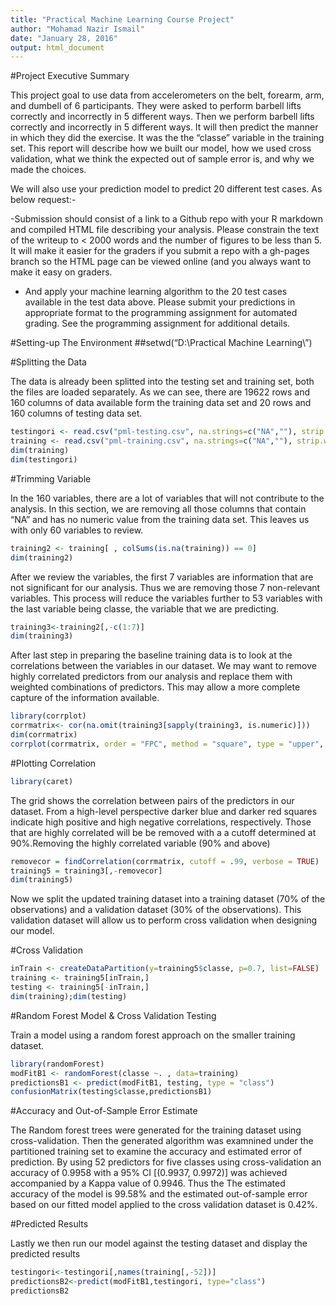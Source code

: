 ```yaml
---
title: "Practical Machine Learning Course Project"
author: "Mohamad Nazir Ismail"
date: "January 28, 2016"
output: html_document
---
```

#Project Executive Summary

This project goal to use data from accelerometers on the belt, forearm, arm, and dumbell of 6 participants. They were asked to perform barbell lifts correctly and incorrectly in 5 different ways. Then we perform barbell lifts correctly and incorrectly in 5 different ways. It will then predict the manner in which they did the exercise. It was the the "classe" variable in the training set. This report will describe how we built our model, how we used cross validation, what we think the expected out of sample error is, and why we made the choices.

We will also use your prediction model to predict 20 different test cases. As below request:-

-Submission should consist of a link to a Github repo with your R markdown and compiled HTML file describing your analysis. Please constrain the text of the writeup to < 2000 words and the number of figures to be less than 5. It will make it easier for the graders if you submit a repo with a gh-pages branch so the HTML page can be viewed online (and you always want to make it easy on graders.

- And apply your machine learning algorithm to the 20 test cases available in the test data above. Please submit your predictions in appropriate format to the programming assignment for automated grading. See the programming assignment for additional details.

#Setting-up The Environment
##setwd("D:\\Practical Machine Learning\\")

#Splitting the Data

The data is already been splitted into the testing set and training set, both the files are loaded separately. As we can see, there are 19622 rows and 160 columns of data available form the training data set and 20 rows and 160 columns of testing data set.

```r
testingori <- read.csv("pml-testing.csv", na.strings=c("NA",""), strip.white=T)
training <- read.csv("pml-training.csv", na.strings=c("NA",""), strip.white=T)
dim(training)
dim(testingori)
```

#Trimming Variable

In the 160 variables, there are a lot of variables that will not contribute to the analysis. In this section, we are removing all those columns that contain "NA" and has no numeric value from the training data set. This leaves us with only 60 variables to review.

```r
training2 <- training[ , colSums(is.na(training)) == 0]
dim(training2)
```

After we review the variables, the first 7 variables are information that are not significant for our analysis. Thus we are removing those 7 non-relevant variables. This process will reduce the variables further to 53 variables with the last variable being classe, the variable that we are predicting.

```r
training3<-training2[,-c(1:7)]
dim(training3)
```

After last step in preparing the baseline training data is to look at the correlations between the variables in our dataset. We may want to remove highly correlated predictors from our analysis and replace them with weighted combinations of predictors. This may allow a more complete capture of the information available.

```r
library(corrplot)
corrmatrix<- cor(na.omit(training3[sapply(training3, is.numeric)]))
dim(corrmatrix)
corrplot(corrmatrix, order = "FPC", method = "square", type = "upper", tl.cex = 0.8, tl.col = rgb(0, 0, 0))
```

#Plotting Correlation

```r
library(caret)
```

The grid shows the correlation between pairs of the predictors in our dataset. From a high-level perspective darker blue and darker red squares indicate high positive and high negative correlations, respectively. Those that are highly correlated will be be removed with a a cutoff determined at 90%.Removing the highly correlated variable (90% and above)

```r
removecor = findCorrelation(corrmatrix, cutoff = .99, verbose = TRUE)
training5 = training3[,-removecor]
dim(training5)
```

Now we split the updated training dataset into a training dataset (70% of the observations) and a validation dataset (30% of the observations). This validation dataset will allow us to perform cross validation when designing our model.

#Cross Validation

```r
inTrain <- createDataPartition(y=training5$classe, p=0.7, list=FALSE)
training <- training5[inTrain,] 
testing <- training5[-inTrain,]
dim(training);dim(testing)
```

#Random Forest Model & Cross Validation Testing

Train a model using a random forest approach on the smaller training dataset.

```r
library(randomForest)
modFitB1 <- randomForest(classe ~. , data=training)
predictionsB1 <- predict(modFitB1, testing, type = "class")
confusionMatrix(testing$classe,predictionsB1)
```

#Accuracy and Out-of-Sample Error Estimate

The Random forest trees were generated for the training dataset using cross-validation. Then the generated algorithm was examnined under the partitioned training set to examine the accuracy and estimated error of prediction. By using 52 predictors for five classes using cross-validation  an accuracy of 0.9958 with a 95% CI [(0.9937, 0.9972)] was achieved accompanied by a Kappa value of 0.9946. Thus the The estimated accuracy of the model is 99.58% and the estimated out-of-sample error based on our fitted model applied to the cross validation dataset is 0.42%.

#Predicted Results

Lastly we then run our model against the testing dataset and display the predicted results

```r
testingori<-testingori[,names(training[,-52])]
predictionsB2<-predict(modFitB1,testingori, type="class")
predictionsB2
```


